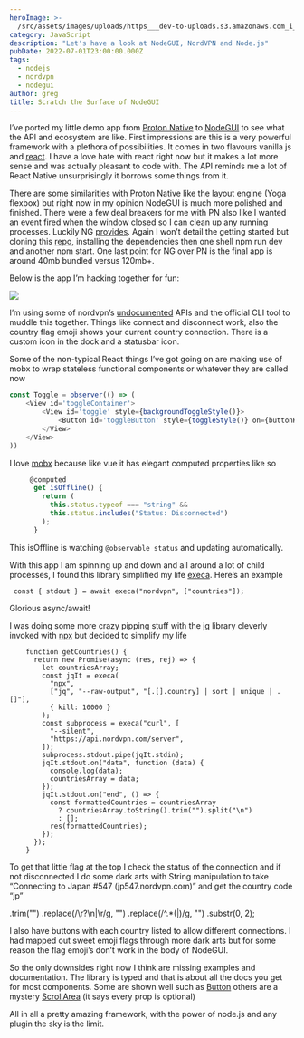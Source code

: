 ```yaml
---
heroImage: >-
  /src/assets/images/uploads/https___dev-to-uploads.s3.amazonaws.com_i_7b6ld2c3bl65co0l6d5t.jpeg
category: JavaScript
description: "Let's have a look at NodeGUI, NordVPN and Node.js"
pubDate: 2022-07-01T23:00:00.000Z
tags:
  - nodejs
  - nordvpn
  - nodegui
author: greg
title: Scratch the Surface of NodeGUI
---
```


I’ve ported my little demo app from [Proton Native](http://proton-native.js.org/) to [NodeGUI](https://github.com/nodegui/awesome-nodegui/) to see what the API and ecosystem are like. First impressions are this is a very powerful framework with a plethora of possibilities. It comes in two flavours vanilla js and [react](http://react.nodegui.org/). I have a love hate with react right now but it makes a lot more sense and was actually pleasant to code with. The API reminds me a lot of React Native unsurprisingly it borrows some things from it.

There are some similarities with Proton Native like the layout engine (Yoga flexbox) but right now in my opinion NodeGUI is much more polished and finished. There were a few deal breakers for me with PN also like I wanted an event fired when the window closed so I can clean up any running processes. Luckily NG [provides](https://github.com/nodegui/nodegui/issues/658#event-3640138822). Again I won’t detail the getting started but cloning this [repo](https://github.com/nodegui/nodegui-starter), installing the dependencies then one shell npm run dev and another npm start. One last point for NG over PN is the final app is around 40mb bundled versus 120mb+.

Below is the app I’m hacking together for fun:

![](https://paper-attachments.dropbox.com/s_9D48D52E2A41BFE67D2B3925C3967573F29995713F016E8D85C26EA6C7190FB6_1597500816777_Screenshot+from+2020-08-15+10-13-23.png)

I’m using some of nordvpn’s [undocumented](https://blog.sleeplessbeastie.eu/2019/02/18/how-to-use-public-nordvpn-api/) APIs and the official CLI tool to muddle this together. Things like connect and disconnect work, also the country flag emoji shows your current country connection. There is a custom icon in the dock and a statusbar icon.

Some of the non-typical React things I’ve got going on are making use of mobx to wrap stateless functional components or whatever they are called now

```js
const Toggle = observer(() => (
	<View id='toggleContainer'>
		<View id='toggle' style={backgroundToggleStyle()}>
			<Button id='toggleButton' style={toggleStyle()} on={buttonHandler}></Button>
		</View>
	</View>
))
```

I love [mobx](https://mobx.js.org/README.html) because like vue it has elegant computed properties like so

```js
     @computed
      get isOffline() {
        return (
          this.status.typeof === "string" &&
          this.status.includes("Status: Disconnected")
        );
      }
```

This isOffline is watching `@observable status` and updating automatically.

With this app I am spinning up and down and all around a lot of child processes, I found this library simplified my life [execa](https://github.com/sindresorhus/execa). Here’s an example

` const { stdout } = await execa("nordvpn", ["countries"]);`

Glorious async/await!

I was doing some more crazy pipping stuff with the [jq](https://stedolan.github.io/jq/) library cleverly invoked with [npx](https://www.freecodecamp.org/news/npm-vs-npx-whats-the-difference/) but decided to simplify my life

```
    function getCountries() {
      return new Promise(async (res, rej) => {
        let countriesArray;
        const jqIt = execa(
          "npx",
          ["jq", "--raw-output", "[.[].country] | sort | unique | .[]"],
          { kill: 10000 }
        );
        const subprocess = execa("curl", [
          "--silent",
          "https://api.nordvpn.com/server",
        ]);
        subprocess.stdout.pipe(jqIt.stdin);
        jqIt.stdout.on("data", function (data) {
          console.log(data);
          countriesArray = data;
        });
        jqIt.stdout.on("end", () => {
          const formattedCountries = countriesArray
            ? countriesArray.toString().trim("").split("\n")
            : [];
          res(formattedCountries);
        });
      });
    }
```

To get that little flag at the top I check the status of the connection and if not disconnected I do some dark arts with String manipulation to take
“Connecting to Japan #547 (jp547.nordvpn.com)” and get the country code “jp”

.trim("")
.replace(/\r?\n|\r/g, "")
.replace(/^.\*(|)/g, "")
.substr(0, 2);

I also have buttons with each country listed to allow different connections. I had mapped out sweet emoji flags through more dark arts but for some reason the flag emoji’s don’t work in the body of NodeGUI.

So the only downsides right now I think are missing examples and documentation. The library is typed and that is about all the docs you get for most components. Some are shown well such as [Button](https://react.nodegui.org/docs/api/interfaces/buttonprops) others are a mystery [ScrollArea](https://react.nodegui.org/docs/api/interfaces/scrollareaprops) (it says every prop is optional)

All in all a pretty amazing framework, with the power of node.js and any plugin the sky is the limit.
